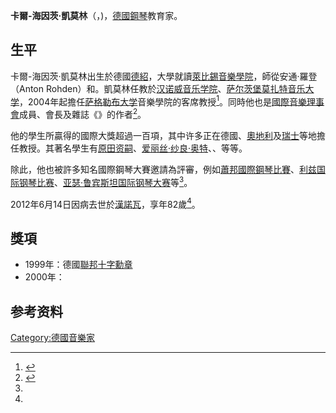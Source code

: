 {{noteTA|G1=Music}}
{{Infobox musical artist
|Name  = 卡爾-海因茨·凱莫林
|Background = non_vocal_instrumentalist
|Img = KAEMMER.jpg
|國籍 = {{GER}}
| birth_date          = {{birth date|1930|5|6}}
| death_date          = {{death date and age|2012|6|14|1930|5|6}}
| death_place         = {{GER}}[[下薩克森|下薩克森]][[漢諾瓦|漢諾瓦]]
|出生地 ={{GER}}[[薩克森-安哈特|薩克森-安哈特]][[德紹|德紹]]
|Genre = [[古典音乐|古典音乐]]
|Occupation = [[教育家|教育家]]
}}

'''卡爾-海因茨·凱莫林'''（{{lang-de|Karl-Heinz Kämmerling}}，{{bd|1930年|5月6日|2012年|6月14日|catIdx=K}})，[[德國|德國]][[鋼琴|鋼琴]]教育家。

== 生平 == 
卡爾-海因茨·凱莫林出生於德國[[德紹|德紹]]，大學就讀[[萊比錫音樂學院|萊比錫音樂學院]]，師從安通·羅登（Anton Rohden）和{{le|胡戈·施特罗伊尔|Hugo Steurer}}。凱莫林任教於[[汉诺威音乐学院|汉诺威音乐学院]]、[[萨尔茨堡莫扎特音乐大学|萨尔茨堡莫扎特音乐大学]]，2004年起擔任[[萨格勒布大学|萨格勒布大学]]音樂學院的客席教授<ref name=hmtm>{{cite web |url=https://www.hmtm-hannover.de/de/aktuelles/pressemitteilungen/archiv/2010/april/artikel/prof-karl-heinz-kaemmerling-wird-80-jahre/ |title=Prof. Karl-Heinz Kämmerling wird 80 Jahre |language=de |date=2010-04-30 |publisher=Hochschule für Musik und Theater Hannover |accessdate=2019-01-23 |archive-date=2019-01-23 |archive-url=https://web.archive.org/web/20190123223321/https://www.hmtm-hannover.de/de/aktuelles/pressemitteilungen/archiv/2010/april/artikel/prof-karl-heinz-kaemmerling-wird-80-jahre/ |dead-url=no }}</ref>。同時他也是[[國際音樂理事會|國際音樂理事會]]成員、{{le|欧洲钢琴教师协会|European Piano Teachers Association}}會長及雜誌《{{link-de|练习与演奏|Üben und Musizieren}}》的作者<ref name=nmz>{{cite news | url=https://www.nmz.de/kiz/nachrichten/grosser-lehrer-und-menschenformer-karl-heinz-kaemmerling-ist-tot | title=Großer Lehrer und Menschenformer - Karl-Heinz Kämmerling ist tot | publisher=neue musikzeitung | language=de | date=2012-06-15 | accessdate=2019-01-23 | archive-date=2016-03-04 | archive-url=https://web.archive.org/web/20160304122904/http://www.nmz.de/kiz/nachrichten/grosser-lehrer-und-menschenformer-karl-heinz-kaemmerling-ist-tot | dead-url=no }}</ref>。

他的學生所贏得的國際大獎超過一百項，其中许多正在德國、[[奧地利|奧地利]]及[[瑞士|瑞士]]等地擔任教授。其著名學生有[[原田资嗣|原田资嗣]]、[[爱丽丝·纱良·奥特|爱丽丝·纱良·奥特]]、{{link-ru|伊戈尔·列维特|Левит, Игорь}}、{{link-de|拉尔斯·沃格特|Lars Vogt}}等等。

除此，他也被許多知名國際鋼琴大賽邀請為評審，例如[[蕭邦國際鋼琴比賽|蕭邦國際鋼琴比賽]]、[[利兹国际钢琴比赛|利兹国际钢琴比赛]]、[[亚瑟·鲁宾斯坦国际钢琴大赛|亚瑟·鲁宾斯坦国际钢琴大赛]]等<ref name=hmtm/>。

2012年6月14日因病去世於[[漢諾瓦|漢諾瓦]]，享年82歲<ref name=nmz/>。

== 獎項 ==
* 1999年：德國[[聯邦十字勳章|聯邦十字勳章]]
* 2000年：{{link-de|奥地利共和国勋章|Ehrenzeichen für Verdienste um die Republik Österreich (1952)}}

== 参考资料 ==
{{reflist}}

{{Authority control}}

{{DEFAULTSORT:Kämmerling, Karl-Heinz}}
[[Category:德國音樂家|Category:德國音樂家]]